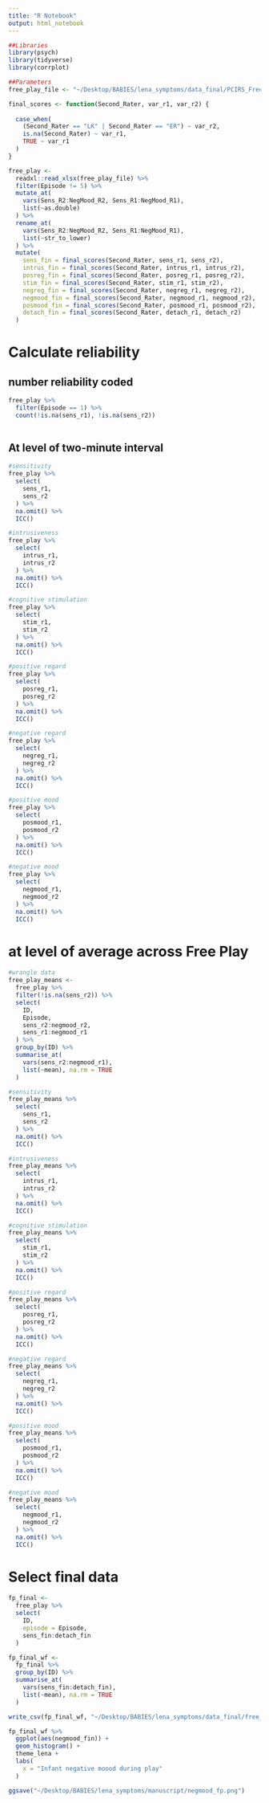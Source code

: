 ```yaml
---
title: "R Notebook"
output: html_notebook
---
```


```r
##Libraries
library(psych)
library(tidyverse)
library(corrplot)

##Parameters
free_play_file <- "~/Desktop/BABIES/lena_symptoms/data_final/PCIRS_FreePlay_MASTER.xlsx"
```


```r
final_scores <- function(Second_Rater, var_r1, var_r2) {
  
  case_when(
    (Second_Rater == "LK" | Second_Rater == "ER") ~ var_r2,
    is.na(Second_Rater) ~ var_r1,
    TRUE ~ var_r1
  )
}

free_play <-
  readxl::read_xlsx(free_play_file) %>% 
  filter(Episode != 5) %>% 
  mutate_at(
    vars(Sens_R2:NegMood_R2, Sens_R1:NegMood_R1),
    list(~as.double)
  ) %>% 
  rename_at(
    vars(Sens_R2:NegMood_R2, Sens_R1:NegMood_R1),
    list(~str_to_lower)
  ) %>% 
  mutate(
    sens_fin = final_scores(Second_Rater, sens_r1, sens_r2),
    intrus_fin = final_scores(Second_Rater, intrus_r1, intrus_r2),
    posreg_fin = final_scores(Second_Rater, posreg_r1, posreg_r2),
    stim_fin = final_scores(Second_Rater, stim_r1, stim_r2),
    negreg_fin = final_scores(Second_Rater, negreg_r1, negreg_r2),
    negmood_fin = final_scores(Second_Rater, negmood_r1, negmood_r2),
    posmood_fin = final_scores(Second_Rater, posmood_r1, posmood_r2),
    detach_fin = final_scores(Second_Rater, detach_r1, detach_r2)
  ) 
```

# Calculate reliability 

## number reliability coded
```r
free_play %>% 
  filter(Episode == 1) %>% 
  count(!is.na(sens_r1), !is.na(sens_r2))
          
```

## At level of two-minute interval

```r
#sensitivity
free_play %>%
  select(
    sens_r1,
    sens_r2
  ) %>% 
  na.omit() %>% 
  ICC()
```


```r
#intrusiveness
free_play %>%
  select(
    intrus_r1,
    intrus_r2
  ) %>% 
  na.omit() %>% 
  ICC()
```

```r
#cognitive stimulation
free_play %>%
  select(
    stim_r1,
    stim_r2
  ) %>% 
  na.omit() %>% 
  ICC()
```

```r
#positive regard
free_play %>%
  select(
    posreg_r1,
    posreg_r2
  ) %>% 
  na.omit() %>% 
  ICC()
```

```r
#negative regard
free_play %>%
  select(
    negreg_r1,
    negreg_r2
  ) %>% 
  na.omit() %>% 
  ICC()
```

```r
#positive mood
free_play %>%
  select(
    posmood_r1,
    posmood_r2
  ) %>% 
  na.omit() %>% 
  ICC()
```

```r
#negative mood
free_play %>%
  select(
    negmood_r1,
    negmood_r2
  ) %>% 
  na.omit() %>% 
  ICC()
```


# at level of average across Free Play
```r
#wrangle data 
free_play_means <- 
  free_play %>% 
  filter(!is.na(sens_r2)) %>% 
  select(
    ID,
    Episode,
    sens_r2:negmood_r2,
    sens_r1:negmood_r1
  ) %>% 
  group_by(ID) %>% 
  summarise_at(
    vars(sens_r2:negmood_r1),
    list(~mean), na.rm = TRUE
  )
```

```r
#sensitivity
free_play_means %>%
  select(
    sens_r1,
    sens_r2
  ) %>% 
  na.omit() %>% 
  ICC()
```


```r
#intrusiveness
free_play_means %>%
  select(
    intrus_r1,
    intrus_r2
  ) %>% 
  na.omit() %>% 
  ICC()
```

```r
#cognitive stimulation
free_play_means %>%
  select(
    stim_r1,
    stim_r2
  ) %>% 
  na.omit() %>% 
  ICC()
```

```r
#positive regard
free_play_means %>%
  select(
    posreg_r1,
    posreg_r2
  ) %>% 
  na.omit() %>% 
  ICC()
```

```r
#negative regard
free_play_means %>%
  select(
    negreg_r1,
    negreg_r2
  ) %>% 
  na.omit() %>% 
  ICC()
```

```r
#positive mood
free_play_means %>%
  select(
    posmood_r1,
    posmood_r2
  ) %>% 
  na.omit() %>% 
  ICC()
```

```r
#negative mood
free_play_means %>%
  select(
    negmood_r1,
    negmood_r2
  ) %>% 
  na.omit() %>% 
  ICC()
```

# Select final data 
```r
fp_final <-
  free_play %>% 
  select(
    ID,
    episode = Episode,
    sens_fin:detach_fin
  ) 

fp_final_wf <-
  fp_final %>% 
  group_by(ID) %>% 
  summarise_at(
    vars(sens_fin:detach_fin), 
    list(~mean), na.rm = TRUE
  )

write_csv(fp_final_wf, "~/Desktop/BABIES/lena_symptoms/data_final/free_play_wf_20191014.csv")
```

```r
fp_final_wf %>% 
  ggplot(aes(negmood_fin)) +
  geom_histogram() +
  theme_lena +
  labs(
    x = "Infant negative moood during play"
  )

ggsave("~/Desktop/BABIES/lena_symptoms/manuscript/negmood_fp.png")
```


